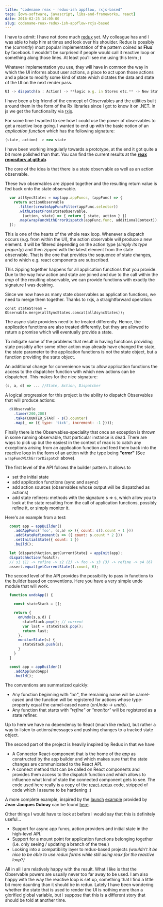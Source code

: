 ```yaml
---
title: "codename reax - redux-ish appflow, rxjs-based"
tags: [own-software, javascript, libs-and-frameworks, react]
date: 2016-02-25 14:00:00
slug: codename-reax-redux-ish-appflow-rxjs-based
---
```


I have to admit: I have not done much [redux][0] yet. My colleague has and I was able to help him at times and look over his shoulder. Redux is possibly the (_currently_) most popular implementation of the pattern coined as **Flux** by facebook. I wouldn't be surprised if people would call it reactive loop or something along those lines. At least you'll see me using this term ;)

Whatever implementation you use, they will have in common the way in which the UI informs about user actions, a place to act upon those actions and a place to modify some kind of state which dictates the data and state of the UI on the next render pass.

```js
UI -> dispatch(a : Action) -> **logic e.g. in Stores etc.** -> New State -> UI
```

I have been a big friend of the concept of Observables and the utilities built around them in the form of the Rx libraries since I got to know it on .NET. In js we get the functionality via [rxjs][1].

For some time I wanted to see how I could use the power of observables to get a reactive loop going. I wanted to end up with the basic notion of an _application function_ which has the following signature:

```js
(state, action) -> new state
```

I have been working irregularly towards a prototype, at the end it got quite a bit more polished than that. You can find the current results at the **[reax repository at github][2]**.

The core of the idea is that there is a state observable as well as an action observable.

These two observables are zipped together and the resulting return value is fed back onto the state observable.

```js
  var allSyncStates = map(app.appFuncs, (appFunc) => {
    return actionObservable
      .filter(createAppFuncFilter(appFunc.selector))
      .withLatestFrom(stateObservable,
        (action, state) => { return { state, action } })
      .map(wrapFuncWithErrorDispatch(appFunc.func, additionalContext));
  });
```

This is one of the hearts of the whole reax loop. Whenever a dispatch occurs (e.g. from within the UI), the action observable will produce a new element. It will be filtered depending on the action type (_simply its type property_) and then zipped with the latest element from the state observable. That is the one that provides the sequence of state changes, and to which e.g. react components are subscribed.

This zipping together happens for all application functions that you provide. Due to the way how action and state are joined and due to the call within the _map_ of the resulting observable, we can provide functions with exactly the signature I was desiring.

Since we now have as many state observables as application functions, we need to merge them together. Thanks to rxjs, a straightforward operation:

    const stateStream = Observable.merge(allSyncStates.concat(allAsyncStates));

The async state providers need to be treated differently. Hence, the application functions are also treated differently, but they are allowed to return a promise which will eventually provide a state.

To mitigate some of the problems that result in having functions providing state possibly after some other action may already have changed the state, the state parameter to the application functions is not the state object, but a function providing the state object.

An additional change for convenience was to allow application functions the access to the dispatcher function with which new actions can be dispatched. This makes for the nice signature:

```js
(s, a, d) => ... //State, Action, Dispatcher
```

A logical progression for this project is the ability to dispatch Observables that will produce actions:

```js
  d(Observable
    .timer(200,200)
    .take(COUNTER_START - s().counter)
    .map(_ => ({ type: 'tick', increment: -1 })));
```

Finally there is the Observables-speciality that once an exception is thrown in some running observable, that particular instance is dead. There are ways to pick up but the easiest in the context of reax is to catch any exceptions arising from an application function and feed them back into the reactive loop in the form of an action with the type being **"error"** (See `wrapFuncWithErrorDispatch` above).

The first level of the API follows the builder pattern. It allows to
* set the initial state
* add application functions (sync and async)
* add action sources (observables whose output will be dispatched as actions)
* add state refiners: methods with the signature s => s, which allow you to look at the state resulting from the call of application functions, possibly refine it, or simply monitor it.

Here's an example from a test:

```js
  const app = appBuilder()
    .addAppFunc('foo', (s,a) => ({ count: s().count + 1 }))
    .addStateRefinement(s => ({ count: s.count * 2 }))
    .setInitialState({ count: 1 })
    .build();

  let {dispatchAction,getCurrentState} = appInit(app);
  dispatchAction(fooAct);
  // s1 (1) -> refine -> s2 (2) -> foo -> s3 (3) -> refine -> s4 (6)
  assert.equal(getCurrentState().count, 6);
```

The second level of the API provides the possibility to pass in functions to the builder based on conventions. Here you have a very simple undo module that will work.

```js
  function undoApp() {

    const stateStack = [];

    return {
      onUndo(s,a,d) {
        stateStack.pop(); // current
        var last = stateStack.pop();
        return last;
      },
      monitorState(s) {
        stateStack.push(s);
      }
    }
  }

  const app = appBuilder()
    .addApp(undoApp)
    .build();
```

The conventions are summarized quickly:

* Any function beginning with _"on"_, the remaining name will be camel-cased and the function will be registered for actions whose type-property equal the camel-cased name (_onUndo -> undo_).
* Any function that starts with _"refine"_ or _"monitor"_ will be registered as a state refiner.

Up to here we have no dependency to React (much like redux), but rather a way to listen to actions/messages and pushing changes to a tracked state object.

The second part of the project is heavily inspired by Redux in that we have

* A Connector React-component that is the home of the _app_ as constructed by the app builder and which makes sure that the state changes are communicated to the React API.
* A connect method that can be called on React components and provides them access to the dispatch function and which allows to influence what kind of state the connected component gets to see. The code used here really is a copy of the [react-redux][3] code, stripped of code which I assume to be hardening :)

A more complete example, inspired by the [launch][4] [example][5] provided by **Jean-Jacques Dubray** can be found [here][6].

Other things I would have to look at before I would say that this is definitely useful...

* Support for async app funcs, action providers and initial state in the high-level API.
* Support for a mount point for application functions belonging together (i.e. only seeing / updating a branch of the tree.)
* Looking into a compatibility layer to redux-based projects _(wouldn't it be nice to be able to use redux forms while still using reax for the reactive loop?)_

All in all I am relatively happy with the result. What I like is that the Observable powers are usually never too far away to be used. I am also happy with the way the reactive loop is set up, something that I find a little bit more daunting than it should be in redux. Lately I have been wondering whether the state that is used to render the UI is nothing more than a glorified global variable, but I suppose that this is a different story that should be told at another time.

[0]: https://github.com/reactjs/redux
[1]: https://github.com/Reactive-Extensions/RxJS
[2]: https://github.com/flq/reax
[3]: https://github.com/reactjs/react-redux
[4]: http://www.infoq.com/articles/no-more-mvc-frameworks
[5]: https://bitbucket.org/snippets/jdubray/9dgKp/sa-sample
[6]: https://github.com/flq/reax/blob/master/samples/launch.js
